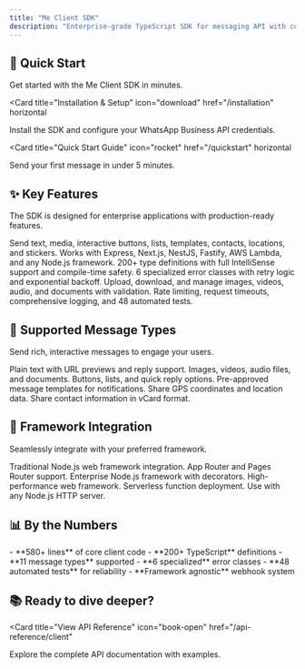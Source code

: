 ```yaml
---
title: "Me Client SDK"
description: "Enterprise-grade TypeScript SDK for messaging API with comprehensive message types, framework-agnostic webhooks, and production-ready features"
---
```


## 🚀 Quick Start

Get started with the Me Client SDK in minutes.

<Card
  title="Installation & Setup"
  icon="download"
  href="/installation"
  horizontal
>
  Install the SDK and configure your WhatsApp Business API credentials.
</Card>

<Card
  title="Quick Start Guide"
  icon="rocket"
  href="/quickstart"
  horizontal
>
  Send your first message in under 5 minutes.
</Card>

## ✨ Key Features

The SDK is designed for enterprise applications with production-ready features.

<Columns cols={2}>
  <Card
    title="11 Message Types"
    icon="message"
    href="/messages/overview"
  >
    Send text, media, interactive buttons, lists, templates, contacts, locations, and stickers.
  </Card>
  <Card
    title="Framework Agnostic Webhooks"
    icon="webhook"
    href="/webhooks/overview"
  >
    Works with Express, Next.js, NestJS, Fastify, AWS Lambda, and any Node.js framework.
  </Card>
  <Card
    title="TypeScript First"
    icon="code"
    href="/core-concepts/types"
  >
    200+ type definitions with full IntelliSense support and compile-time safety.
  </Card>
  <Card
    title="Error Handling"
    icon="shield"
    href="/core-concepts/errors"
  >
    6 specialized error classes with retry logic and exponential backoff.
  </Card>
  <Card
    title="Media Management"
    icon="image"
    href="/messages/media"
  >
    Upload, download, and manage images, videos, audio, and documents with validation.
  </Card>
  <Card
    title="Production Ready"
    icon="check-circle"
    href="/guides/production-deployment"
  >
    Rate limiting, request timeouts, comprehensive logging, and 48 automated tests.
  </Card>
</Columns>

## 📱 Supported Message Types

Send rich, interactive messages to engage your users.

<Columns cols={3}>
  <Card
    title="Text Messages"
    icon="text"
    href="/messages/text"
  >
    Plain text with URL previews and reply support.
  </Card>
  <Card
    title="Media Messages"
    icon="photo"
    href="/messages/media"
  >
    Images, videos, audio files, and documents.
  </Card>
  <Card
    title="Interactive Messages"
    icon="hand-pointer"
    href="/messages/interactive"
  >
    Buttons, lists, and quick reply options.
  </Card>
  <Card
    title="Template Messages"
    icon="template"
    href="/messages/template"
  >
    Pre-approved message templates for notifications.
  </Card>
  <Card
    title="Location Messages"
    icon="map-pin"
    href="/messages/location"
  >
    Share GPS coordinates and location data.
  </Card>
  <Card
    title="Contact Cards"
    icon="address-book"
    href="/messages/contacts"
  >
    Share contact information in vCard format.
  </Card>
</Columns>

## 🎯 Framework Integration

Seamlessly integrate with your preferred framework.

<Columns cols={3}>
  <Card
    title="Express.js"
    icon="server"
    href="/webhooks/frameworks"
  >
    Traditional Node.js web framework integration.
  </Card>
  <Card
    title="Next.js"
    icon="triangle"
    href="/webhooks/frameworks"
  >
    App Router and Pages Router support.
  </Card>
  <Card
    title="NestJS"
    icon="nest"
    href="/webhooks/frameworks"
  >
    Enterprise Node.js framework with decorators.
  </Card>
  <Card
    title="Fastify"
    icon="flash"
    href="/webhooks/frameworks"
  >
    High-performance web framework.
  </Card>
  <Card
    title="AWS Lambda"
    icon="cloud"
    href="/webhooks/frameworks"
  >
    Serverless function deployment.
  </Card>
  <Card
    title="Custom Setup"
    icon="cog"
    href="/webhooks/frameworks"
  >
    Use with any Node.js HTTP server.
  </Card>
</Columns>

## 📊 By the Numbers

<Info>
- **580+ lines** of core client code
- **200+ TypeScript** definitions
- **11 message types** supported
- **6 specialized** error classes
- **48 automated tests** for reliability
- **Framework agnostic** webhook system
</Info>

## 📚 Ready to dive deeper?

<Card
  title="View API Reference"
  icon="book-open"
  href="/api-reference/client"
>
  Explore the complete API documentation with examples.
</Card>
